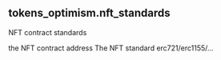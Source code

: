 ## tokens_optimism.nft_standards 
NFT contract standards


<ParamField path="contract_address">
the NFT contract address
</ParamField>
<ParamField path="standard">
The NFT standard erc721/erc1155/...
</ParamField>

